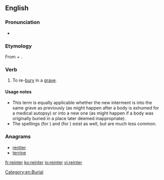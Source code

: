 ==English==

===Pronunciation===
* {{rhymes|ɜː(r)|lang=en}}

===Etymology===
From {{term|re-}} + {{term|inter}}.

===Verb===
{{en-verb|reinters|reinterring|reinterred}}

# {{context|transitive|lang=en}} To re-[[bury]] in a [[grave]].

====Usage notes====
* This term is equally applicable whether the new interment is into the same grave as previously (as might happen after a body is exhumed for a medical autopsy) or into a new one (as might happen if a body was originally buried in a place later deemed inappropriate).
* The spellings {{term|reintering}} (for {{term|reinterring}}) and {{term|reintered}} (for {{term|reinterred}}) exist as well, but are much less common.

===Anagrams===
* [[rentier#English|rentier]]
* [[terrine#English|terrine]]

[[Category:en:Burial]]

[[fr:reinter]]
[[ko:reinter]]
[[io:reinter]]
[[vi:reinter]]